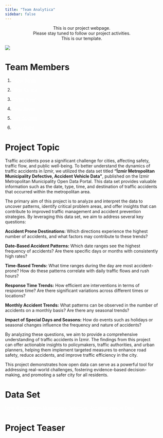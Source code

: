 ```yaml
---
title: "Team Analytica"
sidebar: false 
---
```


::: {style="text-align: center;"}
This is our project webpage.\
Please stay tuned to follow our project activities.\
This is our template.
:::

![](https://media.giphy.com/media/l378c04F2fjeZ7vH2/giphy.gif?cid=ecf05e47647ri4hmia577lfjcknd52jpofcokfgqqfguaa1c&ep=v1_gifs_related&rid=giphy.gif&ct=g){fig-align="center"}

# Team Members

1.  [Yazel Şahin](https://emu-hacettepe-analytics.github.io/emu430-fall2024-yazelsahinlab/){.btn .btn-danger style="color: white"}

2.  [Bilge Karaca](https://emu-hacettepe-analytics.github.io/emu430-fall2024-BilgeKaraca/){.btn .btn-danger style="color: white"}

3.  [Berfin Alsan](https://emu-hacettepe-analytics.github.io/emu430-fall2024-berfinalsan/){.btn .btn-danger style="color: white"}

4.  [Aysu Soylu](https://emu-hacettepe-analytics.github.io/emu430-fall2024-aysusoylu/){.btn .btn-danger style="color: white"}

5.  [İsim Soyisim](http://analytics-lab-link.com){.btn .btn-danger style="color: white"}

6.  [Arzu Alakel](https://emu-hacettepe-analytics.github.io/emu430-fall2024-arzualakel/){.btn .btn-danger style="color: white"}

# Project Topic

Traffic accidents pose a significant challenge for cities, affecting safety, traffic flow, and public well-being. To better understand the dynamics of traffic accidents in İzmir, we utilized the data set titled **“İzmir Metropolitan Municipality Defective, Accident Vehicle Data”**, published on the İzmir Metropolitan Municipality Open Data Portal. This data set provides valuable information such as the date, type, time, and destination of traffic accidents that occurred within the metropolitan area.

The primary aim of this project is to analyze and interpret the data to uncover patterns, identify critical problem areas, and offer insights that can contribute to improved traffic management and accident prevention strategies. By leveraging this data set, we aim to address several key questions:

**Accident Prone Destinations:** Which directions experience the highest number of accidents, and what factors may contribute to these trends?

**Date-Based Accident Patterns:** Which date ranges see the highest frequency of accidents? Are there specific days or months with consistently high rates?

**Time-Based Trends:** What time ranges during the day are most accident-prone? How do these patterns correlate with daily traffic flows and rush hours?

**Response Time Trends:** How efficient are interventions in terms of response time? Are there significant variations across different times or locations?

**Monthly Accident Trends:** What patterns can be observed in the number of accidents on a monthly basis? Are there any seasonal trends?

**Impact of Special Days and Seasons:** How do events such as holidays or seasonal changes influence the frequency and nature of accidents?

By analyzing these questions, we aim to provide a comprehensive understanding of traffic accidents in İzmir. The findings from this project can offer actionable insights to policymakers, traffic authorities, and urban planners, helping them implement targeted measures to enhance road safety, reduce accidents, and improve traffic efficiency in the city.

This project demonstrates how open data can serve as a powerful tool for addressing real-world challenges, fostering evidence-based decision-making, and promoting a safer city for all residents.

# Data Set

[İzmir Metropolitan Municipality Defective, Accident Vehicle Data](https://acikveri.bizizmir.com/dataset/7373e9b2-bdbe-4957-b980-b81329974bb2/resource/e4832801-ccfe-4e29-8a14-5c7d63545984/download/izbb-kaza-ariza-verileri.xlsx){.btn .btn-danger style="color: white"}

# Project Teaser
